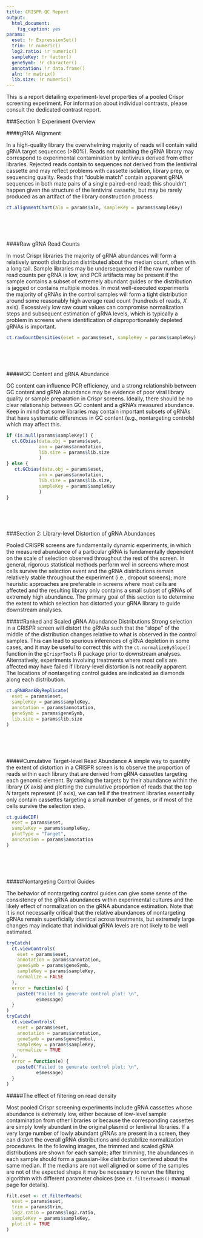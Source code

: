 ```yaml
---
title: CRISPR QC Report
output: 
  html_document:
    fig_caption: yes
params:
  eset: !r ExpressionSet()
  trim: !r numeric()
  log2.ratio: !r numeric()
  sampleKey: !r factor()
  geneSymb: !r character()
  annotation: !r data.frame()
  aln: !r matrix()
  lib.size: !r numeric()
---
```


This is a report detailing experiment-level properties of a pooled Crispr screening experiment. For information about individual contrasts, please consult the dedicated contrast report. 

###Section 1: Experiment Overview 

####gRNA Alignment

In a high-quality library the overwhelming majority of reads will contain valid
gRNA target sequences (>80%). Reads not matching the gRNA library may correspond
to experimental contamination by lentivirus derived from other libraries.
Rejected reads contain to sequences not derived from the lentiviral cassette and
may reflect problems with cassette isolation, library prep, or sequencing
quality. Reads that "double match" contain apparent gRNA sequences in both mate
pairs of a single paired-end read; this shouldn't happen given the structure of
the lentiviral cassette, but may be rarely produced as an artifact of the
library construction process.

```r
ct.alignmentChart(aln = params$aln, sampleKey = params$sampleKey)
```

<br/>
<br/>
<br/>

####Raw gRNA Read Counts

In most Crispr libraries the majority of gRNA abundances will form a relatively
smooth distribution distributed about the median count, often with a long tail.
Sample libraries may be undersequenced if the raw number of read counts per gRNA
is low, and PCR artifacts may be present if the sample contains a subset of
extremely abundant guides or the distribution is jagged or contains multiple
modes. In most well-executed experiments the majority of gRNAs in the control
samples will form a tight distribution around some reasonably high average read
count (hundreds of reads, *X* axis). Excessively low raw count values can
compromise normalization steps and subsequent estimation of gRNA levels, which
is typically a problem in screens where identification of disproportionately
depleted gRNAs is important.

```r
ct.rawCountDensities(eset = params$eset, sampleKey = params$sampleKey)
```

<br/>
<br/>
<br/>

#####GC Content and gRNA Abundance

GC content can influence PCR efficiency, and a strong relationshib between GC content and gRNA abundance may be evidence of poor viral library quality or sample preparation in Crispr screens. Ideally, there should be no clear relationship between GC content and a gRNA's measured abundance. Keep in mind that some libraries may contain important subsets of gRNAs that have systematic differences in GC content (e.g., nontargeting controls) which may affect this.  

```r
if (is.null(params$sampleKey)) {
  ct.GCbias(data.obj = params$eset, 
            ann = params$annotation, 
            lib.size = params$lib.size
            )
} else {
   ct.GCbias(data.obj = params$eset, 
            ann = params$annotation, 
            lib.size = params$lib.size,
            sampleKey = params$sampleKey
            )
}
```

<br/>
<br/>
<br/>

###Section 2: Library-level Distortion of gRNA Abundances

Pooled CRISPR screens are fundamentally dynamic experiments, in which the
measured abundance of a particular gRNA is fundamentally dependent on the scale
of selection observed throughout the rest of the screen. In general, rigorous
statistical methods perform well in screens where most cells survive the
selection event and the gRNA distributions remain relatively stable throughout
the experiment (i.e., dropout screens); more heuristic approaches are preferable
in screens where most cells are affected and the resulting library only contains
a small subset of gRNAs of extremely high abundance. The primary goal of this
section is to determine the extent to which selection has distorted your gRNA
library to guide downstream analyses.

#####Ranked and Scaled gRNA Abundance Distributions 
Strong selection in a CRISPR screen will distort the gRNAs such that the "slope"
of the middle of the distribution changes relative to what is observed in the
control samples. This can lead to spurious inferences of gRNA depletion in some
cases, and it may be useful to correct this with the `ct.normalizeBySlope()`
function in the `gCrisprTools` R package prior to downstream analyses.
Alternatively, experiments involving treatments where most cells are affected
may have failed if library-level distortion is not readily apparent. The
locations of nontargeting control guides are indicated as diamonds along each
distribution.

```r
ct.gRNARankByReplicate(
  eset = params$eset, 
  sampleKey = params$sampleKey, 
  annotation = params$annotation, 
  geneSymb = params$geneSymb,
  lib.size = params$lib.size
)  
```

<br/>
<br/>
<br/>



#####Cumulative Target-level Read Abundance
A simple way to quantify the extent of distortion in a CRISPR screen is to
observe the proportion of reads within each library that are derived from gRNA
cassettes targeting each genomic element. By ranking the targets by their
abundance within the library (*X* axis) and plotting the cumulative proportion
of reads that the top *N* targets represent (*Y* axis), we can tell if the
treatment libraries essentially only contain cassettes targeting a small number
of genes, or if most of the cells survive the selection step.

```r
ct.guideCDF(
  eset = params$eset,
  sampleKey = params$sampleKey,
  plotType = "Target",
  annotation = params$annotation
)
```


<br/>
<br/>
<br/>

#####Nontargeting Control Guides

The behavior of nontargeting control guides can give some sense of the
consistency of the gRNA abundances within experimental cultures and the likely
effect of normalization on the gRNA abundance estimation. Note that it is not
necessarily critical that the relative abundances of nontargeting gRNAs remain
superficially identical across treatments, but extremely large changes may
indicate that individual gRNA levels are not likely to be well estimated.

```r
tryCatch(
  ct.viewControls(
    eset = params$eset,
    annotation = params$annotation,
    geneSymb = params$geneSymb,
    sampleKey = params$sampleKey,
    normalize = FALSE
  ),
  error = function(e) {
    paste0("Failed to generate control plot: \n", 
           e$message)
  }
)
tryCatch(
  ct.viewControls(
    eset = params$eset,
    annotation = params$annotation,
    geneSymb = params$geneSymbol,
    sampleKey = params$sampleKey,
    normalize = TRUE
  ),
  error = function(e) {
    paste0("Failed to generate control plot: \n", 
           e$message)
  }
)
```


#####The effect of filtering on read density

Most pooled Crispr screening experiments include gRNA cassettes whose abundance 
is extremely low, either because of low-level sample contamination from other 
libraries or because the corresponding cassettes are simply lowly abundant in the original 
plasmid or lentiviral libraries. If a very large number of lowly abundant gRNAs are present 
in a screen, they can distort the overall gRNA distributions and destabilize normalization 
procedures. In the following images, the trimmed and scaled gRNA distributions are shown 
for each sample; after trimming, the abundances in each sample should form a gaussian-like 
distribution centered about the same median. If the medians are not well aligned or some of 
the samples are not of the expected shape it may be necessary to rerun the filtering algorithm 
with different parameter choices (see `ct.filterReads()` manual page for details). 


```r
filt.eset <- ct.filterReads(
  eset = params$eset,
  trim = params$trim,
  log2.ratio = params$log2.ratio,
  sampleKey = params$sampleKey,
  plot.it = TRUE
)
```
